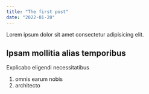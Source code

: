 ```yaml
---
title: "The first post"
date: "2022-01-28"
---
```


Lorem ipsum dolor sit amet consectetur adipisicing elit.

## Ipsam mollitia alias temporibus

Explicabo eligendi necessitatibus

1. omnis earum nobis
2. architecto